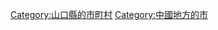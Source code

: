 {{Commonscat|Hofu, Yamaguchi}}
{{Catmore}}

{{DEFAULTSORT:Hofu-shi}}
[[Category:山口縣的市町村|Category:山口縣的市町村]]
[[Category:中國地方的市|Category:中國地方的市]]